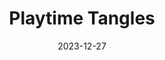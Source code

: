 ---
title: "Playtime Tangles"
date: "2023-12-27"
slug: "playtime-tangles"
heroimage: "./20231227_095353.jpg"
heroimage_alt: "Noodle is a doodle."
---